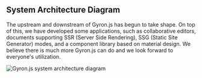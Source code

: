 ## System Architecture Diagram

The upstream and downstream of Gyron.js has begun to take shape. On top of this, we have developed some applications, such as collaborative editors, documents supporting SSR (Server Side Rendering), SSG (Static Site Generator) modes, and a component library based on material design. We believe there is much more Gyron.js can do and we look forward to everyone's utilization.

![Gyron.js system architecture diagram](/assets/image/architecture-diagram-light-en.png)
